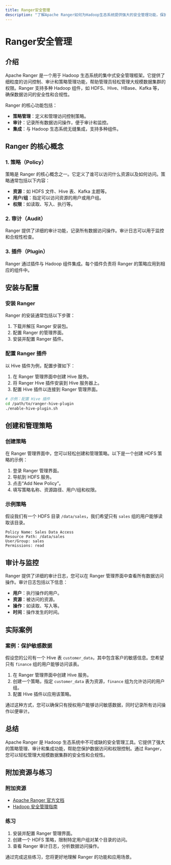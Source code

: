 ```yaml
---
title: Ranger安全管理
description: "了解Apache Ranger如何为Hadoop生态系统提供强大的安全管理功能，保护数据访问和权限控制。"
---
```


# Ranger安全管理

## 介绍

Apache Ranger 是一个用于 Hadoop 生态系统的集中式安全管理框架。它提供了细粒度的访问控制、审计和策略管理功能，帮助管理员轻松管理大规模数据集群的权限。Ranger 支持多种 Hadoop 组件，如 HDFS、Hive、HBase、Kafka 等，确保数据访问的安全性和合规性。

Ranger 的核心功能包括：
- **策略管理**：定义和管理访问控制策略。
- **审计**：记录所有数据访问操作，便于审计和监控。
- **集成**：与 Hadoop 生态系统无缝集成，支持多种组件。

## Ranger 的核心概念

### 1. 策略（Policy）
策略是 Ranger 的核心概念之一。它定义了谁可以访问什么资源以及如何访问。策略通常包括以下内容：
- **资源**：如 HDFS 文件、Hive 表、Kafka 主题等。
- **用户/组**：指定可以访问资源的用户或用户组。
- **权限**：如读取、写入、执行等。

### 2. 审计（Audit）
Ranger 提供了详细的审计功能，记录所有数据访问操作。审计日志可以用于监控和合规性检查。

### 3. 插件（Plugin）
Ranger 通过插件与 Hadoop 组件集成。每个插件负责将 Ranger 的策略应用到相应的组件中。

## 安装与配置

### 安装 Ranger
Ranger 的安装通常包括以下步骤：
1. 下载并解压 Ranger 安装包。
2. 配置 Ranger 的管理界面。
3. 安装并配置 Ranger 插件。

### 配置 Ranger 插件
以 Hive 插件为例，配置步骤如下：
1. 在 Ranger 管理界面中创建 Hive 服务。
2. 将 Ranger Hive 插件安装到 Hive 服务器上。
3. 配置 Hive 插件以连接到 Ranger 管理界面。

```bash
# 示例：配置 Hive 插件
cd /path/to/ranger-hive-plugin
./enable-hive-plugin.sh
```

## 创建和管理策略

### 创建策略
在 Ranger 管理界面中，您可以轻松创建和管理策略。以下是一个创建 HDFS 策略的示例：
1. 登录 Ranger 管理界面。
2. 导航到 HDFS 服务。
3. 点击“Add New Policy”。
4. 填写策略名称、资源路径、用户/组和权限。

### 示例策略
假设我们有一个 HDFS 目录 `/data/sales`，我们希望只有 `sales` 组的用户能够读取该目录。

```plaintext
Policy Name: Sales Data Access
Resource Path: /data/sales
User/Group: sales
Permissions: read
```

## 审计与监控

Ranger 提供了详细的审计日志，您可以在 Ranger 管理界面中查看所有数据访问操作。审计日志包括以下信息：
- **用户**：执行操作的用户。
- **资源**：被访问的资源。
- **操作**：如读取、写入等。
- **时间**：操作发生的时间。

## 实际案例

### 案例：保护敏感数据
假设您的公司有一个 Hive 表 `customer_data`，其中包含客户的敏感信息。您希望只有 `finance` 组的用户能够访问该表。

1. 在 Ranger 管理界面中创建 Hive 服务。
2. 创建一个策略，指定 `customer_data` 表为资源，`finance` 组为允许访问的用户组。
3. 配置 Hive 插件以应用该策略。

通过这种方式，您可以确保只有授权用户能够访问敏感数据，同时记录所有访问操作以便审计。

## 总结

Apache Ranger 是 Hadoop 生态系统中不可或缺的安全管理工具。它提供了强大的策略管理、审计和集成功能，帮助您保护数据访问和权限控制。通过 Ranger，您可以轻松管理大规模数据集群的安全性和合规性。

## 附加资源与练习

### 附加资源
- [Apache Ranger 官方文档](https://ranger.apache.org/)
- [Hadoop 安全管理指南](https://hadoop.apache.org/docs/current/hadoop-project-dist/hadoop-common/SecureMode.html)

### 练习
1. 安装并配置 Ranger 管理界面。
2. 创建一个 HDFS 策略，限制特定用户组对某个目录的访问。
3. 查看 Ranger 审计日志，分析数据访问操作。

通过完成这些练习，您将更好地理解 Ranger 的功能和应用场景。